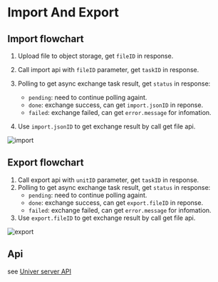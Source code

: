 
# Import And Export

## Import flowchart

1. Upload file to object storage, get `fileID` in response.
2. Call import api with `fileID` parameter, get `taskID` in response.
3. Polling to get async exchange task result, get `status` in response:

    - `pending`: need to continue polling againt.
    - `done`: exchange success, can get `import.jsonID` in reponse.
    - `failed`: exchange failed, can get `error.message` for infomation.

4. Use `import.jsonID` to get exchange result by call get file api.

<Image src={importImg} alt="import" width={350} />

## Export flowchart

1. Call export api with `unitID` parameter, get `taskID` in response.
2. Polling to get async exchange task result, get `status` in response:
    - `pending`: need to continue polling againt.
    - `done`: exchange success, can get `export.fileID` in reponse.
    - `failed`: exchange failed, can get `error.message` for infomation.
3. Use `export.fileID` to get exchange result by call get file api.

<Image src={exportImg} alt="export" width={350} />

## Api

see [Univer server API](/guides/sheet/server/api)
